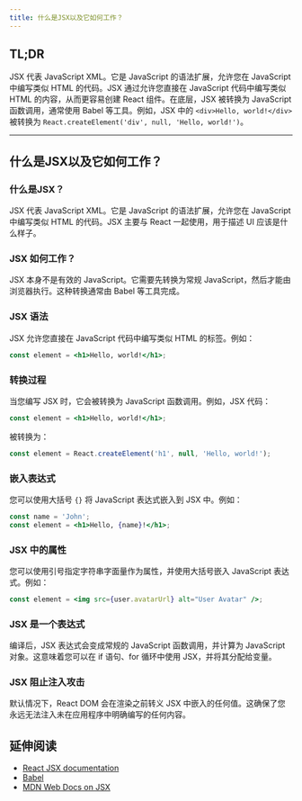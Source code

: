 ```yaml
---
title: 什么是JSX以及它如何工作？
---
```


## TL;DR

JSX 代表 JavaScript XML。它是 JavaScript 的语法扩展，允许您在 JavaScript 中编写类似 HTML 的代码。JSX 通过允许您直接在 JavaScript 代码中编写类似 HTML 的内容，从而更容易创建 React 组件。在底层，JSX 被转换为 JavaScript 函数调用，通常使用 Babel 等工具。例如，JSX 中的 `<div>Hello, world!</div>` 被转换为 `React.createElement('div', null, 'Hello, world!')`。

***

## 什么是JSX以及它如何工作？

### 什么是JSX？

JSX 代表 JavaScript XML。它是 JavaScript 的语法扩展，允许您在 JavaScript 中编写类似 HTML 的代码。JSX 主要与 React 一起使用，用于描述 UI 应该是什么样子。

### JSX 如何工作？

JSX 本身不是有效的 JavaScript。它需要先转换为常规 JavaScript，然后才能由浏览器执行。这种转换通常由 Babel 等工具完成。

### JSX 语法

JSX 允许您直接在 JavaScript 代码中编写类似 HTML 的标签。例如：

```jsx
const element = <h1>Hello, world!</h1>;
```

### 转换过程

当您编写 JSX 时，它会被转换为 JavaScript 函数调用。例如，JSX 代码：

```jsx
const element = <h1>Hello, world!</h1>;
```

被转换为：

```javascript
const element = React.createElement('h1', null, 'Hello, world!');
```

### 嵌入表达式

您可以使用大括号 `{}` 将 JavaScript 表达式嵌入到 JSX 中。例如：

```jsx
const name = 'John';
const element = <h1>Hello, {name}!</h1>;
```

### JSX 中的属性

您可以使用引号指定字符串字面量作为属性，并使用大括号嵌入 JavaScript 表达式。例如：

```jsx
const element = <img src={user.avatarUrl} alt="User Avatar" />;
```

### JSX 是一个表达式

编译后，JSX 表达式会变成常规的 JavaScript 函数调用，并计算为 JavaScript 对象。这意味着您可以在 if 语句、for 循环中使用 JSX，并将其分配给变量。

### JSX 阻止注入攻击

默认情况下，React DOM 会在渲染之前转义 JSX 中嵌入的任何值。这确保了您永远无法注入未在应用程序中明确编写的任何内容。

## 延伸阅读

* [React JSX documentation](https://react.dev/learn/writing-markup-with-jsx)
* [Babel](https://babeljs.io/)
* [MDN Web Docs on JSX](https://developer.mozilla.org/en-US/docs/Web/JavaScript/Reference/JSX)
